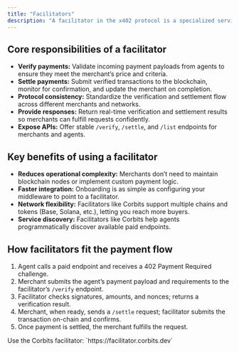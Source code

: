 ```yaml
---
title: "Facilitators"
description: "A facilitator in the x402 protocol is a specialized service that verifies and settles payments between agents (buyers) and merchants (sellers). Facilitators abstract away the complexity of interacting with blockchain networks, allowing merchants to accept on-chain payments with minimal setup and without direct blockchain infrastructure"
---
```


## Core responsibilities of a facilitator

- **Verify payments:** Validate incoming payment payloads from agents to ensure they meet the merchant’s price and criteria.
- **Settle payments:** Submit verified transactions to the blockchain, monitor for confirmation, and update the merchant on completion.
- **Protocol consistency:** Standardize the verification and settlement flow across different merchants and networks.
- **Provide responses:** Return real-time verification and settlement results so merchants can fulfill requests confidently.
- **Expose APIs:** Offer stable `/verify`, `/settle`, and `/list` endpoints for merchants and agents.

## Key benefits of using a facilitator

- **Reduces operational complexity:** Merchants don’t need to maintain blockchain nodes or implement custom payment logic.
- **Faster integration:** Onboarding is as simple as configuring your middleware to point to a facilitator.
- **Network flexibility:** Facilitators like Corbits support multiple chains and tokens (Base, Solana, etc.), letting you reach more buyers.
- **Service discovery:** Facilitators like Corbits help agents programmatically discover available paid endpoints.

## How facilitators fit the payment flow

1. Agent calls a paid endpoint and receives a 402 Payment Required challenge.
2. Merchant submits the agent’s payment payload and requirements to the facilitator’s `/verify` endpoint.
3. Facilitator checks signatures, amounts, and nonces; returns a verification result.
4. Merchant, when ready, sends a `/settle` request; facilitator submits the transaction on-chain and confirms.
5. Once payment is settled, the merchant fulfills the request.

<Card title="Try a facilitator" icon="trophy">
  Use the Corbits facilitator: `https://facilitator.corbits.dev`
</Card>